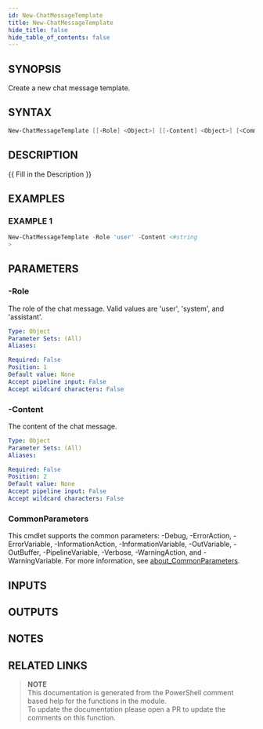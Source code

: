 ```yaml
---
id: New-ChatMessageTemplate
title: New-ChatMessageTemplate
hide_title: false
hide_table_of_contents: false
---
```


## SYNOPSIS

Create a new chat message template.

## SYNTAX

```powershell
New-ChatMessageTemplate [[-Role] <Object>] [[-Content] <Object>] [<CommonParameters>]
```

## DESCRIPTION

{{ Fill in the Description }}

## EXAMPLES

### EXAMPLE 1

```powershell
New-ChatMessageTemplate -Role 'user' -Content <#string
>
```

## PARAMETERS

### -Role

The role of the chat message.
Valid values are 'user', 'system', and 'assistant'.

```yaml
Type: Object
Parameter Sets: (All)
Aliases:

Required: False
Position: 1
Default value: None
Accept pipeline input: False
Accept wildcard characters: False
```

### -Content

The content of the chat message.

```yaml
Type: Object
Parameter Sets: (All)
Aliases:

Required: False
Position: 2
Default value: None
Accept pipeline input: False
Accept wildcard characters: False
```

### CommonParameters

This cmdlet supports the common parameters: -Debug, -ErrorAction, -ErrorVariable, -InformationAction, -InformationVariable, -OutVariable, -OutBuffer, -PipelineVariable, -Verbose, -WarningAction, and -WarningVariable. For more information, see [about_CommonParameters](http://go.microsoft.com/fwlink/?LinkID=113216).

## INPUTS

## OUTPUTS

## NOTES

## RELATED LINKS

> **NOTE**  
> This documentation is generated from the PowerShell comment based help for the functions in the module.  
> To update the documentation please open a PR to update the comments on this function.
